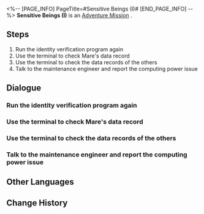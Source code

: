 <%-- [PAGE_INFO]
PageTitle=#Sensitive Beings (I)#
[END_PAGE_INFO] --%>
{{Stub|Dialogue, characters, and location(s)}}
{{Mission Infobox
|id            = 2000302
|title         = 
|image         = Mission Sensitive Beings (I).png
|type          = Adventure
|event_name    = 
|chapter       = 
|requirements  = [[Adventure Mission]] ''[[Sensitive Beings (I)]]'' completed
|summary       = <!--official mission summary from Fate's Atlas-->
|characters    = <!--characters that appear in this mission-->
|startLocation = <!--location as it intially appears on the mission screen-->
|world         = <!--i.e. Penacony-->
|area          = <!--i.e. A Child's Dream-->
|prev          = 
|next          = Sensitive Beings (II)
|exp           = 100
|credits       = 5000
|stellarJade   = 
|other         = {{Card List|Adventure Log*2;Hertareum*50|delim=;}}
}}
'''Sensitive Beings (I)''' is an [[Adventure Mission]]<!--in [world]-->.

==Steps==
# Run the identity verification program again
# Use the terminal to check Mare's data record
# Use the terminal to check the data records of the others
# Talk to the maintenance engineer and report the computing power issue

<!--
==Gameplay Notes==

--><!--
==Trial Character==

-->
==Dialogue==
{{Stub Dialogue}}
===Run the identity verification program again===
{{Mission Description|type=adventure|location=<!--to be added-->|The engineer helps you gain access to the data in the terminal. Now you can use it.}}
{{Dialogue Start}}
:{{tx}}
{{Dialogue End}}

===Use the terminal to check Mare's data record===
{{Mission Description|type=adventure|location=<!--to be added-->|update|The terminal stores the data records of everyone in the space station. You decide to begin by checking Mare's record.}}
{{Dialogue Start}}
:{{tx}}
{{Dialogue End}}

===Use the terminal to check the data records of the others===
{{Mission Description|type=adventure|location=<!--to be added-->|update|You never thought Mare was someone like this. It's hard to believe that the eccentric person you know and the cute cat-lover in the record are the same. At any rate, she is not infected. Now you need to check the others...}}
{{Dialogue Start}}
:{{tx}}
{{Dialogue End}}

===Talk to the maintenance engineer and report the computing power issue===
{{Mission Description|type=adventure|location=<!--to be added-->|update|You planned to finish the investigation as soon as possible after checking Mare's data record. Unfortunately, the terminal's network signal is so poor that you have to ask for the engineer's help again...}}
{{Dialogue Start}}
:{{tx}}
{{Dialogue End}}

==Other Languages==
{{Other Languages
|en   = Sensitive Beings (I)
|zhs  = 人非草木•其一
|zht  = 人非草木•其一
|ja   = 人非木石・その1
|ko   = 인간은 감정의 동물•1
|es   = Seres sensibles: parte I
|fr   = Êtres sensibles (I)
|ru   = У людей есть чувства I
|th   = มนุษย์ก็มีหัวจิตหัวใจ 1
|vi   = Người Không Phải Cây Cỏ-1
|de   = Empfindsame Wesen (Teil 1)
|id   = Makhluk Berperasaan (I)
|pt   = Seres Sensitivos (I)
}}

==Change History==
{{Change History|1.0}}

